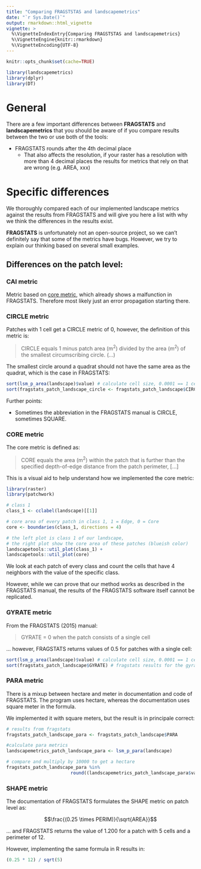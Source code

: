 ```yaml
---
title: "Comparing FRAGSTSTAS and landscapemetrics"
date: "`r Sys.Date()`"
output: rmarkdown::html_vignette
vignette: >
  %\VignetteIndexEntry{Comparing FRAGSTSTAS and landscapemetrics}
  %\VignetteEngine{knitr::rmarkdown}
  %\VignetteEncoding{UTF-8}
---
```

```r
knitr::opts_chunk$set(cache=TRUE)
```

```r
library(landscapemetrics)
library(dplyr)
library(DT)
```

# General

There are a few important differences between **FRAGSTATS** and **landscapemetrics** that you should be aware of if you compare results between the two or use both of the tools:

- FRAGSTATS rounds after the 4th decimal place
   - That also affects the resolution, if your raster has a resolution with more than 4 decimal places the results for metrics that rely on that are wrong (e.g. AREA, xxx) 

# Specific differences

We thoroughly compared each of our implemented landscape metrics against the results from FRAGSTATS and will give you here a list with why we think the differences in the results exist.

**FRAGSTATS** is unfortunately not an open-source project, so we can't definitely say that some of the metrics have bugs.
However, we try to explain our thinking based on several small examples.

## Differences on the patch level:

### CAI metric

Metric based on [core metric](https://marcosci.github.io/landscapemetrics/articles/articles/comparing_fragstats_landscapemetrics.html#core-metric),
which already shows a malfunction in FRAGSTATS.
<!-- what does it mean? -->
Therefore most likely just an error propagation starting there. 

### CIRCLE metric

Patches with 1 cell get a CIRCLE metric of 0, however, the definition of this metric is:
    
> CIRCLE equals 1 minus patch area (m^2^) divided by the area (m^2^) of the smallest circumscribing circle. (...)

The smallest circle around a quadrat should not have the same area as the quadrat, which is the case in FRAGSTATS:

```r
sort(lsm_p_area(landscape)$value) # calculate cell size, 0.0001 == 1 cell
sort(fragstats_patch_landscape_circle <- fragstats_patch_landscape$CIRCLE) # fragstats results for the gyrate metric in the landscape raster
```

Further points:

* Sometimes the abbreviation in the FRAGSTATS manual is CIRCLE, sometimes SQUARE.

### CORE metric

The core metric is defined as:

> CORE equals the area (m^2^) within the patch that is further than the specified depth-of-edge distance from the patch perimeter, [...]

This is a visual aid to help understand how we implemented the core metric:

```r
library(raster)
library(patchwork)

# class 1
class_1 <- cclabel(landscape)[[1]]

# core area of every patch in class 1, 1 = Edge, 0 = Core
core <- boundaries(class_1, directions = 4)

# the left plot is class 1 of our landscape, 
# the right plot show the core area of these patches (blueish color)
landscapetools::util_plot(class_1) + 
landscapetools::util_plot(core)
```

We look at each patch of every class and count the cells that have 4 neighbors with the value of the specific class.

However, while we can prove that our method works as described in the FRAGSTATS manual, the results of the FRAGSTATS software itself cannot be replicated.

### GYRATE metric

From the FRAGSTATS (2015) manual:

> GYRATE = 0 when the patch consists of a single cell

... however, FRAGSTATS returns values of 0.5 for patches with a single cell:

```r
sort(lsm_p_area(landscape)$value) # calculate cell size, 0.0001 == 1 cell
sort(fragstats_patch_landscape$GYRATE) # fragstats results for the gyrate metric in the landscape raster
```

### PARA metric

There is a mixup between hectare and meter in documentation and code of FRAGSTATS.
The program uses hectare, whereas the documentation uses square meter in the formula.

We implemented it with square meters, but the result is in principale correct:

```r
# results from fragstats
fragstats_patch_landscape_para <- fragstats_patch_landscape$PARA

#calculate para metrics
landscapemetrics_patch_landscape_para <- lsm_p_para(landscape)

# compare and multiply by 10000 to get a hectare 
fragstats_patch_landscape_para %in%
                        round((landscapemetrics_patch_landscape_para$value * 10000), 4)
```

### SHAPE metric

The documentation of FRAGSTATS formulates the SHAPE metric on patch level as:

$$\frac{(0.25 \times PERIM)}{\sqrt{AREA}}$$

... and FRAGSTATS returns the value of 1.200 for a patch with 5 cells and a perimeter of 12.

However, implementing the same formula in R results in:

```r
(0.25 * 12) / sqrt(5)
```


<!-- ## Class level -->

<!-- ```{r, echo=FALSE} -->
<!-- fs_class = data.frame( -->
<!--     metric = c( -->
<!--         "total area", -->
<!--         "patch area (mean)", -->
<!--         "patch area (mean)", -->
<!--         "patch area (mean)", -->
<!--         "patch area (cv)", -->
<!--         "patch area (cv)", -->
<!--         "patch area (cv)", -->
<!--         "patch area (sd)", -->
<!--         "patch area (sd)", -->
<!--         "patch area (sd)", -->
<!--         "percentage of landscape", -->
<!--         "percentage of landscape", -->
<!--         "percentage of landscape", -->
<!--         "largest patch index", -->
<!--         "largest patch index", -->
<!--         "largest patch index", -->
<!--         "number of patches", -->
<!--         "number of patches", -->
<!--         "number of patches", -->
<!--         "euclidean nearest neighbor distance distribution (mean)", -->
<!--         "euclidean nearest neighbor distance distribution (mean)", -->
<!--         "euclidean nearest neighbor distance distribution (mean)" -->
<!--     ), -->
<!--     class = c(NA, 1, 3, 2, 1, 3, 2, 1, 3, 2, 1, 3, 2, 1, 3, 2, -->
<!--               1, 3, 2, 1, 3, 2), -->
<!--     value_fs = c( -->
<!--         NA, -->
<!--         0.002, -->
<!--         0.012, -->
<!--         0.0017, -->
<!--         228.5906, -->
<!--         162.6136, -->
<!--         159.0109, -->
<!--         0.0045, -->
<!--         0.0195, -->
<!--         0.0027, -->
<!--         19.8889, -->
<!--         53.2222, -->
<!--         26.8889, -->
<!--         16.4444, -->
<!--         50.7778, -->
<!--         10.8889, -->
<!--         9, -->
<!--         4, -->
<!--         14, -->
<!--         3.6829, -->
<!--         2, -->
<!--         3.1969 -->
<!--     ) -->
<!-- ) -->

<!-- lsm_class = lsm_calculate(landscape, what = "class") -->

<!-- class = left_join(fs_class, lsm_class, by = c("metric", "class")) %>%  -->
<!--     select(starts_with("valu")) %>%  -->
<!--     select(Value_FRAGSTATS = value_fs, Value_landscapemetrics = value) -->

<!-- datatable(class) -->
<!-- ``` -->

<!-- ## Landscape level -->

<!-- ```{r, echo=FALSE} -->
<!-- fs_land = data.frame( -->
<!--     metric = c( -->
<!--         "total area", -->
<!--         "patch area (mean)", -->
<!--         "patch area (cv)", -->
<!--         "patch area (sd)", -->
<!--         "largest patch index", -->
<!--         "total edge", -->
<!--         "number of patches", -->
<!--         "patch richness", -->
<!--         "patch richness density", -->
<!--         "relative patch richness", -->
<!--         "euclidean nearest neighbor distance distribution (mean)", -->
<!--         "Shannon's evenness index", -->
<!--         "Shannon's diversity index" -->
<!--     ), -->
<!--     value_fs = c( -->
<!--         0.09, -->
<!--         0.0033, -->
<!--         268.3046, -->
<!--         0.0089, -->
<!--         50.7778, -->
<!--         364, -->
<!--         27, -->
<!--         3, -->
<!--         3333.3333, -->
<!--         NA, -->
<!--         .1816, -->
<!--         0.9194, -->
<!--         1.0101 -->
<!--     ) -->
<!-- ) -->

<!-- lsm_land = lsm_calculate(landscape, what = "landscape") -->

<!-- land = left_join(fs_land, lsm_land, by = "metric") %>% -->
<!--     select(starts_with("valu")) %>%  -->
<!--     select(Value_FRAGSTATS = value_fs, Value_landscapemetrics = value) -->

<!-- datatable(land) -->
<!-- ``` -->
